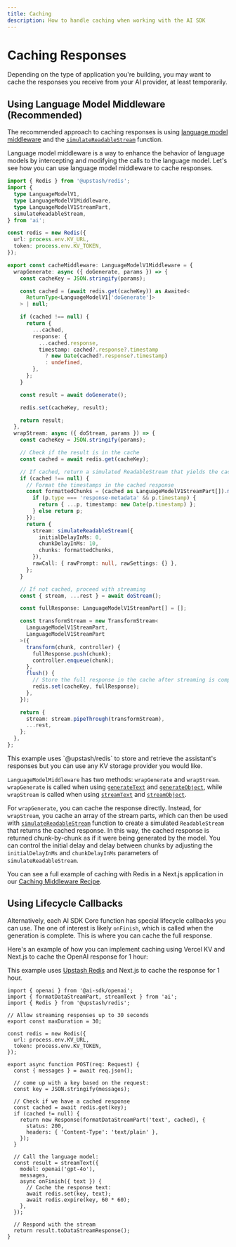```yaml
---
title: Caching
description: How to handle caching when working with the AI SDK
---
```


# Caching Responses

Depending on the type of application you're building, you may want to cache the responses you receive from your AI provider, at least temporarily.

## Using Language Model Middleware (Recommended)

The recommended approach to caching responses is using [language model middleware](/docs/ai-sdk-core/middleware)
and the [`simulateReadableStream`](/docs/reference/ai-sdk-core/simulate-readable-stream) function.

Language model middleware is a way to enhance the behavior of language models by intercepting and modifying the calls to the language model.
Let's see how you can use language model middleware to cache responses.

```ts filename="ai/middleware.ts"
import { Redis } from '@upstash/redis';
import {
  type LanguageModelV1,
  type LanguageModelV1Middleware,
  type LanguageModelV1StreamPart,
  simulateReadableStream,
} from 'ai';

const redis = new Redis({
  url: process.env.KV_URL,
  token: process.env.KV_TOKEN,
});

export const cacheMiddleware: LanguageModelV1Middleware = {
  wrapGenerate: async ({ doGenerate, params }) => {
    const cacheKey = JSON.stringify(params);

    const cached = (await redis.get(cacheKey)) as Awaited<
      ReturnType<LanguageModelV1['doGenerate']>
    > | null;

    if (cached !== null) {
      return {
        ...cached,
        response: {
          ...cached.response,
          timestamp: cached?.response?.timestamp
            ? new Date(cached?.response?.timestamp)
            : undefined,
        },
      };
    }

    const result = await doGenerate();

    redis.set(cacheKey, result);

    return result;
  },
  wrapStream: async ({ doStream, params }) => {
    const cacheKey = JSON.stringify(params);

    // Check if the result is in the cache
    const cached = await redis.get(cacheKey);

    // If cached, return a simulated ReadableStream that yields the cached result
    if (cached !== null) {
      // Format the timestamps in the cached response
      const formattedChunks = (cached as LanguageModelV1StreamPart[]).map(p => {
        if (p.type === 'response-metadata' && p.timestamp) {
          return { ...p, timestamp: new Date(p.timestamp) };
        } else return p;
      });
      return {
        stream: simulateReadableStream({
          initialDelayInMs: 0,
          chunkDelayInMs: 10,
          chunks: formattedChunks,
        }),
        rawCall: { rawPrompt: null, rawSettings: {} },
      };
    }

    // If not cached, proceed with streaming
    const { stream, ...rest } = await doStream();

    const fullResponse: LanguageModelV1StreamPart[] = [];

    const transformStream = new TransformStream<
      LanguageModelV1StreamPart,
      LanguageModelV1StreamPart
    >({
      transform(chunk, controller) {
        fullResponse.push(chunk);
        controller.enqueue(chunk);
      },
      flush() {
        // Store the full response in the cache after streaming is complete
        redis.set(cacheKey, fullResponse);
      },
    });

    return {
      stream: stream.pipeThrough(transformStream),
      ...rest,
    };
  },
};
```

<Note>
  This example uses `@upstash/redis` to store and retrieve the assistant's
  responses but you can use any KV storage provider you would like.
</Note>

`LanguageModelMiddleware` has two methods: `wrapGenerate` and `wrapStream`. `wrapGenerate` is called when using [`generateText`](/docs/reference/ai-sdk-core/generate-text) and [`generateObject`](/docs/reference/ai-sdk-core/generate-object), while `wrapStream` is called when using [`streamText`](/docs/reference/ai-sdk-core/stream-text) and [`streamObject`](/docs/reference/ai-sdk-core/stream-object).

For `wrapGenerate`, you can cache the response directly. Instead, for `wrapStream`, you cache an array of the stream parts, which can then be used with [`simulateReadableStream`](/docs/ai-sdk-core/testing#simulate-data-stream-protocol-responses) function to create a simulated `ReadableStream` that returns the cached response. In this way, the cached response is returned chunk-by-chunk as if it were being generated by the model. You can control the initial delay and delay between chunks by adjusting the `initialDelayInMs` and `chunkDelayInMs` parameters of `simulateReadableStream`.

You can see a full example of caching with Redis in a Next.js application in our [Caching Middleware Recipe](/cookbook/next/caching-middleware).

## Using Lifecycle Callbacks

Alternatively, each AI SDK Core function has special lifecycle callbacks you can use. The one of interest is likely `onFinish`, which is called when the generation is complete. This is where you can cache the full response.

Here's an example of how you can implement caching using Vercel KV and Next.js to cache the OpenAI response for 1 hour:

This example uses [Upstash Redis](https://upstash.com/docs/redis/overall/getstarted) and Next.js to cache the response for 1 hour.

```tsx filename="app/api/chat/route.ts"
import { openai } from '@ai-sdk/openai';
import { formatDataStreamPart, streamText } from 'ai';
import { Redis } from '@upstash/redis';

// Allow streaming responses up to 30 seconds
export const maxDuration = 30;

const redis = new Redis({
  url: process.env.KV_URL,
  token: process.env.KV_TOKEN,
});

export async function POST(req: Request) {
  const { messages } = await req.json();

  // come up with a key based on the request:
  const key = JSON.stringify(messages);

  // Check if we have a cached response
  const cached = await redis.get(key);
  if (cached != null) {
    return new Response(formatDataStreamPart('text', cached), {
      status: 200,
      headers: { 'Content-Type': 'text/plain' },
    });
  }

  // Call the language model:
  const result = streamText({
    model: openai('gpt-4o'),
    messages,
    async onFinish({ text }) {
      // Cache the response text:
      await redis.set(key, text);
      await redis.expire(key, 60 * 60);
    },
  });

  // Respond with the stream
  return result.toDataStreamResponse();
}
```
